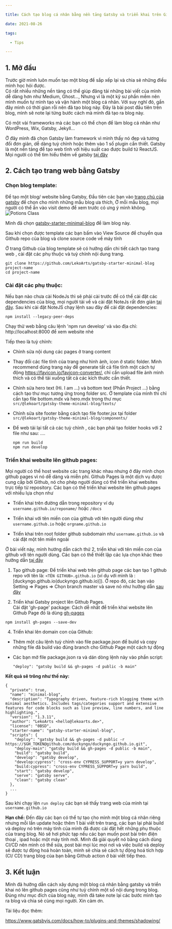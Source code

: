 ```yaml
--- 

title: Cách tạo blog cá nhân bằng nền tảng Gatsby và triển khai trên Github Pages 

date: 2021-08-26 

tags: 

  - Tips 

--- 
```


## 1. Mở đầu

Trước giờ mình luôn muốn tạo một blog để sắp xếp lại và chia sẻ những điều mình học hỏi được.  
Có rất nhiều những nền tảng có thể giúp đăng tải những bài viết của mình dễ dàng hơn như Medium, Ghost..., Nhưng vì là một kỹ sư phần mềm nên mình muốn tự mình tạo và vận hành một blog cá nhân.  Với suy nghĩ đó, gần đây mình có thời gian rỗi nên đã tạo blog này. Đây là bài post đầu tiên trên blog, mình sẽ note lại từng bước cách mà mình đã tạo ra blog này.  

Có một vài frameworks mà các bạn có thể chọn để làm blog cá nhân như WordPress, Wix, Gatsby, Jekyll... 

Ở đây mình đã chọn Gatsby làm framework vì mình thấy nó đẹp và tương đối đơn giản, dễ dàng tuỳ chỉnh hoặc thêm vào 1 số plugin cần thiết. Gatsby là một nền tảng để tạo web tĩnh với hiệu suất cao được build từ ReactJS. Mọi người có thể tìm hiểu thêm về gatsby [tại đây](https://www.gatsbyjs.com/docs/) 

## 2. Cách tạo trang web bằng Gatsby  


### Chọn blog template:
Để tạo một blog/ website bằng Gatsby, Đầu tiên các bạn vào [trang chủ của gatsby](https://www.gatsbyjs.com/starters/?) để chọn cho mình những mẫu blog ưa thích, Ở mỗi mẫu blog, mọi người có thể ấn vào visit demo để xem trước có ưng ý mình không. 
![Potions Class](./gatsby_blog_template_site.png)
 
Mình đã chọn [gatsby-starter-minimal-blog](https://www.gatsbyjs.com/starters/LekoArts/gatsby-starter-minimal-blog/) để làm blog này.  

Sau khi chọn được template các bạn bấm vào View Source để chuyển qua Github repo của blog và clone source code về máy tính 

Ở trang Github của blog template sẽ có hưỡng dấn chi tiết cách tạo trang web , cài đặt các phụ thuộc và tuỳ chỉnh nội dung trang.  


```
git clone https://github.com/LekoArts/gatsby-starter-minimal-blog project-name 
cd project-name 
```

### Cài đặt các phụ thuộc: 

Nếu bạn nào chưa cài NodeJs thì sẽ phải cài trước để có thể cài đặt các dependencies của blog, mọi người tải về và cài đặt NoteJs rất đơn giản [tại đây](https://nodejs.org/en/download/). 
Sau khi cài đặt NoteJS chạy lệnh sau đây để cài đặt dependencies: 

```:title=Cài đặt các phụ thuộc
npm install --legacy-peer-deps 
```

Chạy thử web bằng câu lệnh 'npm run develop' và vào địa chỉ: http://localhost:8000 để xem website nhé 

Tiếp theo là tuỳ chỉnh: 

* Chỉnh sửa nội dung các pages ở trang content  

* Thay đổi các file tĩnh của trang như hình ảnh, icon ở static folder. Mình recommend dùng trang này để generate tất cả file tĩnh một cách tự động <https://favicon.io/favicon-converter/>, chỉ cần upload file ảnh mình thích và có thể tải xuống tất cả các kích thước cần thiết. 

* Chỉnh sửa hero text (Hi. I am …)  và bottom text (Phần Project …) bằng cách tạo thư mục tương ứng trong folder src. Ở template của mình thì chỉ cần tạo file bottom.mdx và hero.mdx trong thư mục `src/@lekoart/gatsby-theme-minimal-blog/texts/ `

* Chỉnh sửa site footer bằng cách tạo file footer.jsx tại folder `src/@lekoart/gatsby-theme-minimal-blog/components/`

* Để web tải lại tất cả các tuỳ chỉnh , các bạn phải tạo folder hooks với 2 file như sau: …. 

  ```
  npm run build 
  npm run develop 
  ```

### Triển khai website lên github pages: 

Mọi người có thể host website các trang khác nhau nhưng ở đây mình chọn github pages vì nó dễ dàng và miễn phí. Github Pages là một dịch vụ được cung cấp bởi Github, nó cho phép người dùng có thể triển khai websites trực tiếp từ repository. Các bạn có thể triển khai website lên github pages với nhiều lựa chọn như  

* Triển khai trên đường dẫn trong repository ví dụ `username.github.io/reponame/` hoặc `/docs` 

* Triển khai với tên miền con của github với tên người dùng như `username.github.io` hoặc `orgname.github.io` 

* Triển khai trên root folder github subdomain như `username.github.io` và cài đặt một tên miền ngoài 

Ở bài viết này, mình hướng dẫn cách thứ 2, triển khai với tên miền con của github với tên người dùng. Các bạn có thể thiết lập các lựa chọn khác theo hưỡng dẫn [tại đây](https://www.gatsbyjs.com/docs/how-to/previews-deploys-hosting/how-gatsby-works-with-github-pages/)

1. Tạo github page: Để triển khai web trên github page các bạn tạo 1 github repo với tên là: `<TÊN GITHUB>.github.io` (ví dụ với mình là : [duckyngo.github.io(duckyngo.github.io)]). Ở repo đó, các bạn vào Setting => Pages => Chọn branch master và save nó như hưỡng dẫn [sau đây](https://docs.github.com/en/pages/getting-started-with-github-pages/creating-a-github-pages-site) 

2. Triển khai Gatsby project lên Github Pages.  
Cài đặt 'gh-page' package: Cách dễ nhất để triển khai website lên Github Page đó là dùng [gh-pages](https://github.com/tschaub/gh-pages)
  ```
  npm install gh-pages --save-dev 
  ```

4. Triển khai lên domain con của Github:  

* Thêm một câu lệnh tuỳ chỉnh vào file package.json để build và copy những file đã build vào đúng branch cho Github Page một cách tự động  

* Các bạn mở file package.json ra và dán dòng lệnh này vào phần script:
  ```
  "deploy": "gatsby build && gh-pages -d public -b main"
  ```

  
**Kết quả sẽ trông như thế này:**
```
{
  "private": true,
  "name": "minimal-blog",
  "description": "Typography driven, feature-rich blogging theme with minimal aesthetics. Includes tags/categories support and extensive features for code blocks such as live preview, line numbers, and line highlighting.",
  "version": "1.3.11",
  "author": "LekoArts <hello@lekoarts.de>",
  "license": "0BSD",
  "starter-name": "gatsby-starter-minimal-blog",
  "scripts": {
    "deploy": "gatsby build && gh-pages -d public -r https://$GH_TOKEN@github.com/duckyngo/duckyngo.github.io.git",
    "deploy-main": "gatsby build && gh-pages -d public -b main",
    "build": "gatsby build",
    "develop": "gatsby develop",
    "develop:cypress": "cross-env CYPRESS_SUPPORT=y yarn develop",
    "build:cypress": "cross-env CYPRESS_SUPPORT=y yarn build",
    "start": "gatsby develop",
    "serve": "gatsby serve",
    "clean": "gatsby clean"
  },
  ...
}
```
     
Sau khi chạy lện `run deploy` các bạn sẽ thấy trang web của mình tại `username.github.io`

**Hạn chế:**  Đến đây các bạn có thể tự tạo cho mình một blog cá nhân riêng nhưng mỗi lần update hoặc thêm 1 bài viết trên trang, các bạn lại phải build và deploy nó trên máy tính của mình đã được cài đặt hết những phụ thuộc của trang blog. Nó sẽ hơi phức tạp nếu các bạn muốn post bài trên điện thoại , ipad hoặc một máy tính mới.  Mình đã giải quyết nó bằng cách dùng CI/CD nên mình có thể sửa, post bài mọi lúc mọi nơi và việc build và deploy sẽ được tự động hoá hoàn toàn, mình sẽ chia sẻ cách tự động hoá tích hợp (CI/ CD) trang blog của bạn bằng Github action ở bài viết tiếp theo. 


## 3. Kết luận
Mình đã hưỡng dẫn cách xây dựng một blog cá nhân bằng gatsby và triển khai nó lên github pages cũng như tuỳ chỉnh một số nội dung trong blog. Đúng như mục đích của blog này, mình đã take note lại các bước mình tạo ra blog và chia sẻ cùng mọi người. Xin cảm ơn. 


Tài liệu đọc thêm: 

https://www.gatsbyjs.com/docs/how-to/plugins-and-themes/shadowing/ 
